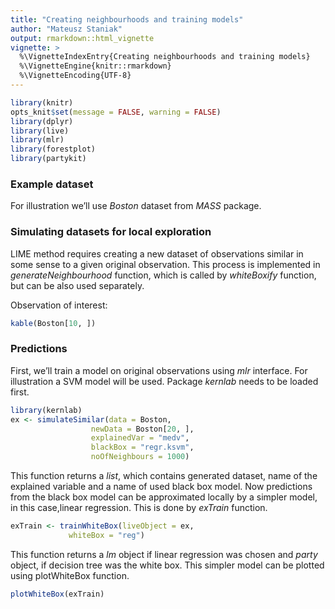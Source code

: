 ```yaml
---
title: "Creating neighbourhoods and training models"
author: "Mateusz Staniak"
output: rmarkdown::html_vignette
vignette: >
  %\VignetteIndexEntry{Creating neighbourhoods and training models}
  %\VignetteEngine{knitr::rmarkdown}
  %\VignetteEncoding{UTF-8}
---
```


```r
library(knitr)
opts_knit$set(message = FALSE, warning = FALSE)
library(dplyr)
library(live)
library(mlr)
library(forestplot)
library(partykit)
```

### Example dataset

<!-- The _live_ package contains a subset of data on PISA tests provided by OECD. -->
<!-- It's called _actionTimeScoreMathRand1C_. -->
For illustration we'll use _Boston_ dataset from _MASS_ package. 

### Simulating datasets for local exploration

LIME method requires creating a new dataset of observations similar in some sense to a given original observation.
This process is implemented in _generateNeighbourhood_ function, which is called by _whiteBoxify_ function, but can be also used separately.

Observation of interest:

```r
kable(Boston[10, ])
```

### Predictions

First, we'll train a model on original observations using _mlr_ interface.
For illustration a SVM model will be used.
Package _kernlab_ needs to be loaded first.

```r
library(kernlab)
ex <- simulateSimilar(data = Boston,
                  newData = Boston[20, ],
                  explainedVar = "medv",
                  blackBox = "regr.ksvm",
                  noOfNeighbours = 1000)
```

This function returns a _list_, which contains generated dataset, name of the explained variable and a name of used black box model. 
Now predictions from the black box model can be approximated locally by a simpler model, in this case,linear regression.
This is done by _exTrain_ function.

```r
exTrain <- trainWhiteBox(liveObject = ex,
			 whiteBox = "reg")
```

This function returns a _lm_ object if linear regression was chosen and _party_ object, if decision tree was the white box.
This simpler model can be plotted using plotWhiteBox function.

```r
plotWhiteBox(exTrain)
```


